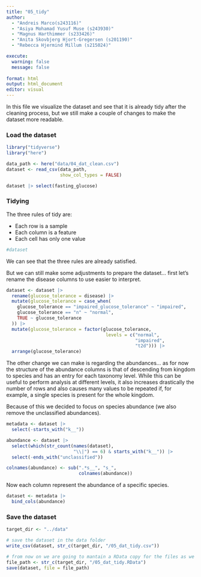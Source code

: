 ```yaml
---
title: "05_tidy"
author: 
  - "Andreis Marco(s243116)" 
  - "Asiya Mohamad Yusuf Muse (s243930)"
  - "Magnus Harthimmer (s233426)"  
  - "Anita Skovbjerg Hjort-Gregersen (s201190)"
  - "Rebecca Hjermind Millum (s215024)"

execute:
  warning: false
  message: false
 
format: html
output: html_document
editor: visual
---
```


In this file we visualize the dataset and see that it is already tidy after the cleaning process, but we still make a couple of changes to make the dataset more readable.

### Load the dataset

```r
library("tidyverse")
library("here")
```

```r
data_path <- here("data/04_dat_clean.csv")
dataset <- read_csv(data_path,
                    show_col_types = FALSE)

dataset |> select(fasting_glucose)
```

### Tidying

The three rules of tidy are:

-   Each row is a sample
-   Each column is a feature
-   Each cell has only one value

```r
#dataset
```

We can see that the three rules are already satisfied.

But we can still make some adjustments to prepare the dataset... first let's rename the disease columns to use easier to interpret.

```r
dataset <- dataset |> 
  rename(glucose_tolerance = disease) |>
  mutate(glucose_tolerance = case_when(
    glucose_tolerance == "impaired_glucose_tolerance" ~ "impaired",
    glucose_tolerance == "n" ~ "normal",
    TRUE ~ glucose_tolerance
  )) |> 
  mutate(glucose_tolerance = factor(glucose_tolerance,
                                     levels = c("normal",
                                                "impaired",
                                                "t2d"))) |> 
  arrange(glucose_tolerance)
```

The other change we can make is regarding the abundances... as for now the structure of the abundance columns is that of descending from kingdom to species and has an entry for each taxonomy level. While this can be useful to perform analysis at different levels, it also increases drastically the number of rows and also causes many values to be repeated if, for example, a single species is present for the whole kingdom.

Because of this we decided to focus on species abundance (we also remove the unclassified abundances).

```r
metadata <- dataset |> 
  select(-starts_with("k__"))

abundance <- dataset |> 
  select(which(str_count(names(dataset),
                         "\\|") == 6) & starts_with("k__")) |> 
  select(-ends_with("unclassified"))

colnames(abundance) <- sub(".*s__", "s_",
                           colnames(abundance))
```

Now each column represent the abundance of a specific species.

```r
dataset <- metadata |> 
  bind_cols(abundance)
```

### Save the dataset

```r
target_dir <- "../data"

# save the dataset in the data folder
write_csv(dataset, str_c(target_dir, "/05_dat_tidy.csv"))

# from now on we are going to mantain a RData copy for the files as we want to mantain columns formatted as factor
file_path <- str_c(target_dir, "/05_dat_tidy.RData")
save(dataset, file = file_path)
```
